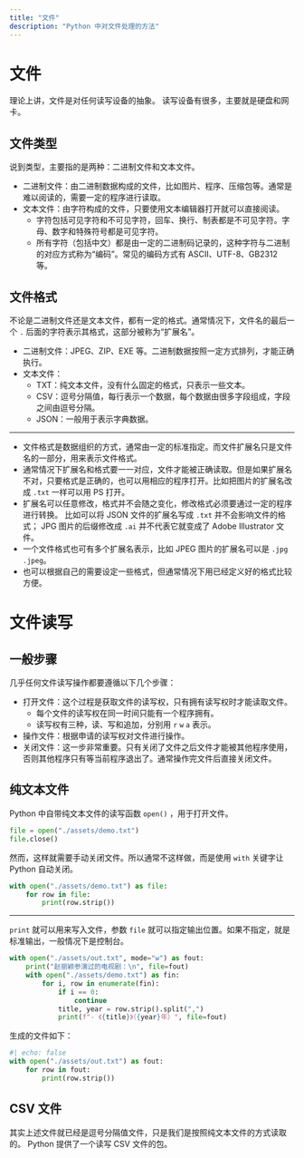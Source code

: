```yaml
---
title: "文件"
description: "Python 中对文件处理的方法"
---
```


# 文件

理论上讲，文件是对任何读写设备的抽象。
读写设备有很多，主要就是硬盘和网卡。

## 文件类型

说到类型，主要指的是两种：二进制文件和文本文件。

- 二进制文件：由二进制数据构成的文件，比如图片、程序、压缩包等。通常是难以阅读的，需要一定的程序进行读取。
- 文本文件：由字符构成的文件，只要使用文本编辑器打开就可以直接阅读。
  - 字符包括可见字符和不可见字符，回车、换行、制表都是不可见字符。字母、数字和特殊符号都是可见字符。
  - 所有字符（包括中文）都是由一定的二进制码记录的，这种字符与二进制的对应方式称为“编码”。常见的编码方式有 ASCII、UTF-8、GB2312 等。

## 文件格式

不论是二进制文件还是文本文件，都有一定的格式。通常情况下，文件名的最后一个 `.` 后面的字符表示其格式，这部分被称为“扩展名”。

- 二进制文件：JPEG、ZIP、EXE 等。二进制数据按照一定方式排列，才能正确执行。
- 文本文件：
  - TXT：纯文本文件，没有什么固定的格式，只表示一些文本。
  - CSV：逗号分隔值，每行表示一个数据，每个数据由很多字段组成，字段之间由逗号分隔。
  - JSON：一般用于表示字典数据。

---

::: {.callout-important title="文件格式和扩展名并不是一回事"}
- 文件格式是数据组织的方式，通常由一定的标准指定。而文件扩展名只是文件名的一部分，用来表示文件格式。
- 通常情况下扩展名和格式要一一对应，文件才能被正确读取。但是如果扩展名不对，只要格式是正确的，也可以用相应的程序打开。比如把图片的扩展名改成 `.txt` 一样可以用 PS 打开。
- 扩展名可以任意修改，格式并不会随之变化，修改格式必须要通过一定的程序进行转换。
比如可以将 JSON 文件的扩展名写成 `.txt` 并不会影响文件的格式；
JPG 图片的后缀修改成 `.ai` 并不代表它就变成了 Adobe Illustrator 文件。
- 一个文件格式也可有多个扩展名表示，比如 JPEG 图片的扩展名可以是 `.jpg` `.jpeg`。
- 也可以根据自己的需要设定一些格式，但通常情况下用已经定义好的格式比较方便。
:::

# 文件读写

## 一般步骤

几乎任何文件读写操作都要遵循以下几个步骤：

- 打开文件：这个过程是获取文件的读写权，只有拥有读写权时才能读取文件。
  - 每个文件的读写权在同一时间只能有一个程序拥有。
  - 读写权有三种，读、写和追加，分别用 `r` `w` `a` 表示。
- 操作文件：根据申请的读写权对文件进行操作。
- 关闭文件：这一步非常重要。只有关闭了文件之后文件才能被其他程序使用，否则其他程序只有等当前程序退出了。通常操作完文件后直接关闭文件。

## 纯文本文件

Python 中自带纯文本文件的读写函数 `open()` ，用于打开文件。

```python
file = open("./assets/demo.txt")
file.close()
```

然而，这样就需要手动关闭文件。所以通常不这样做，而是使用 `with` 关键字让 Python 自动关闭。

```python
with open("./assets/demo.txt") as file:
    for row in file:
        print(row.strip())
```

---

`print` 就可以用来写入文件，参数 `file` 就可以指定输出位置。如果不指定，就是标准输出，一般情况下是控制台。

```python
with open("./assets/out.txt", mode="w") as fout:
    print("赵丽颖参演过的电视剧：\n", file=fout)
    with open("./assets/demo.txt") as fin:
        for i, row in enumerate(fin):
            if i == 0:
                continue
            title, year = row.strip().split(",")
            print(f"- 《{title}》（{year}年）", file=fout)
```

生成的文件如下：

```python
#| echo: false
with open("./assets/out.txt") as fout:
    for row in fout:
        print(row.strip())
```

## CSV 文件

其实上述文件就已经是逗号分隔值文件，只是我们是按照纯文本文件的方式读取的。
Python 提供了一个读写 CSV 文件的包。

